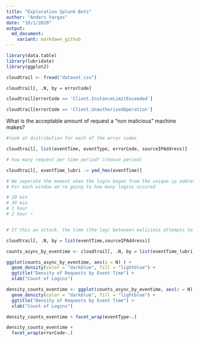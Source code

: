 ```yaml
---
title: "Exploration Splunk Bots"
author: "Anders Vargas"
date: "10/1/2020"
output: 
  md_document:
    variant: markdown_github
---
```


```r
library(data.table)
library(lubridate)
library(ggplot2)

cloudtrail <- fread("dataset.csv")
```


```r
cloudtrail[, .N, by = errorCode]
```

```r
cloudtrail[errorCode == 'Client.InstanceLimitExceeded']
```

```r
cloudtrail[errorCode == 'Client.UnauthorizedOperation']
```


What is the acceptable amount of request a "non malicious" machine makes?


```r
#look at distribution for each of the error codes

cloudtrail[, list(eventTime, eventType, errorCode, sourceIPAddress)]

# how many request per time period? (choose period)

cloudtrail[, eventTime_lubri := ymd_hms(eventTime)]

# We seperate the moment when the login began from the unique ip address out in n_min window 
# For each window we're going to how many logins occured

# 10 min 
# 30 min
# 1 hour
# 2 hour ~


# If this an attack, the time (the lag) betweeen malicious attempts to login would probabaly be much shorter than if a human were doing it, (assuming, the attack is automated through a brute force approach)

cloudtrail[, .N, by = list(eventTime,sourceIPAddress)]


```


```r
counts_async_by_eventime <- cloudtrail[, .N, by = list(eventTime_lubri,sourceIPAddress, eventType, errorCode)]

ggplot(counts_async_by_eventime, aes(x = N) ) +
  geom_density(color = "darkblue", fill = "lightblue") + 
  ggtitle("Density of Requests by Event Time") + 
  xlab("Count of Logins")

density_counts_eventime <- ggplot(counts_async_by_eventime, aes(x = N) ) +
  geom_density(color = "darkblue", fill = "lightblue") + 
  ggtitle("Density of Requests by Event Time") + 
  xlab("Count of Logins")


```

```r

density_counts_eventime + facet_wrap(eventType~.)

```

```r

density_counts_eventime + 
  facet_wrap(errorCode~.)
  

```



